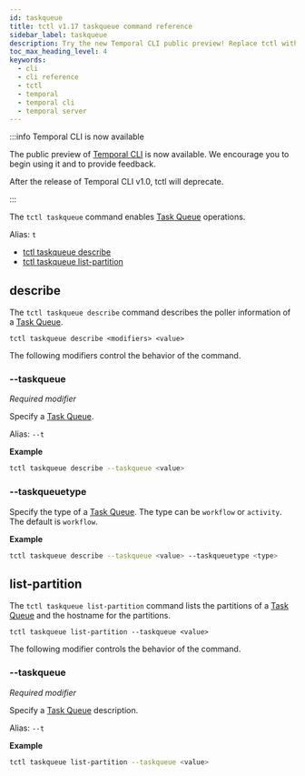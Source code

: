 ```yaml
---
id: taskqueue
title: tctl v1.17 taskqueue command reference
sidebar_label: taskqueue
description: Try the new Temporal CLI public preview! Replace tctl with the v1.0 release. Use tctl taskqueue describe for Task Queue details and tctl taskqueue list-partition for partition info.
toc_max_heading_level: 4
keywords:
  - cli
  - cli reference
  - tctl
  - temporal
  - temporal cli
  - temporal server
---
```


:::info Temporal CLI is now available

The public preview of [Temporal CLI](/cli) is now available.
We encourage you to begin using it and to provide feedback.

After the release of Temporal CLI v1.0, tctl will deprecate.

:::

The `tctl taskqueue` command enables [Task Queue](/workers#task-queue) operations.

Alias: `t`

- [tctl taskqueue describe](#describe)
- [tctl taskqueue list-partition](#list-partition)

## describe

The `tctl taskqueue describe` command describes the poller information of a [Task Queue](/workers#task-queue).

`tctl taskqueue describe <modifiers> <value>`

The following modifiers control the behavior of the command.

### --taskqueue

_Required modifier_

Specify a [Task Queue](/workers#task-queue).

Alias: `--t`

**Example**

```bash
tctl taskqueue describe --taskqueue <value>
```

### --taskqueuetype

Specify the type of a [Task Queue](/workers#task-queue).
The type can be `workflow` or `activity`.
The default is `workflow`.

**Example**

```bash
tctl taskqueue describe --taskqueue <value> --taskqueuetype <type>
```

## list-partition

The `tctl taskqueue list-partition` command lists the partitions of a [Task Queue](/workers#task-queue) and the hostname for the partitions.

`tctl taskqueue list-partition --taskqueue <value>`

The following modifier controls the behavior of the command.

### --taskqueue

_Required modifier_

Specify a [Task Queue](/workers#task-queue) description.

Alias: `--t`

**Example**

```bash
tctl taskqueue list-partition --taskqueue <value>
```
